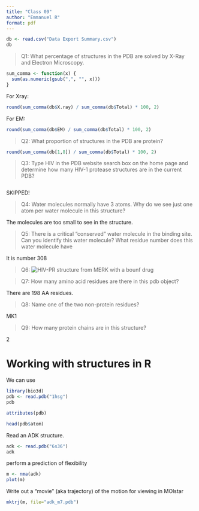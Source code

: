 ```yaml
---
title: "Class 09"
author: "Emmanuel R"
format: pdf
---
```


```r
db <- read.csv("Data Export Summary.csv")
db
```



> Q1: What percentage of structures in the PDB are solved by X-Ray and Electron Microscopy.

```r
sum_comma <- function(x) {
  sum(as.numeric(gsub(",", "", x)))
}

```

For Xray:
```r
round(sum_comma(db$X.ray) / sum_comma(db$Total) * 100, 2)
```

For EM:
```r
round(sum_comma(db$EM) / sum_comma(db$Total) * 100, 2)
```



> Q2: What proportion of structures in the PDB are protein?

```r
round(sum_comma(db[1,8]) / sum_comma(db$Total) * 100, 2)
```



> Q3: Type HIV in the PDB website search box on the home page and determine how many HIV-1 protease structures are in the current PDB?

```r

```
SKIPPED!



> Q4: Water molecules normally have 3 atoms. Why do we see just one atom per water molecule in this structure?

The molecules are too small to see in the structure.



> Q5: There is a critical “conserved” water molecule in the binding site. Can you identify this water molecule? What residue number does this water molecule have

It is number 308


> Q6:
![HIV-PR structure from MERK with a bounf drug](1HSG.png)



> Q7: How many amino acid residues are there in this pdb object? 

There are 198 AA residues.



> Q8: Name one of the two non-protein residues? 

MK1



> Q9: How many protein chains are in this structure?  

2



# Working with structures in R

We can use 

```r
library(bio3d)
pdb <- read.pdb("1hsg")
pdb
```

```r
attributes(pdb)
```

```r
head(pdb$atom)
```

Read an ADK structure.

```r
adk <- read.pdb("6s36")
adk
```


perform a prediction of flexibility

```r
m <- nma(adk)
plot(m)
```


Write out a "movie" (aka trajectory) of the motion for viewing in MOlstar

```r
mktrj(m, file="adk_m7.pdb")
```








